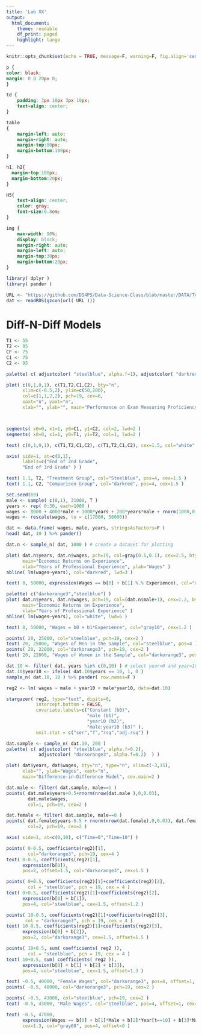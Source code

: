 ---
title: 'Lab XX'
output:
  html_document:
    theme: readable
    df_print: paged
    highlight: tango
---


```{r setup, include=FALSE}
knitr::opts_chunk$set(echo = TRUE, message=F, warning=F, fig.align='center', fig.width=9 )
```

```{css, echo=F}
p {
color: black;
margin: 0 0 20px 0;
}

td {
    padding: 3px 10px 3px 10px;
    text-align: center;
}

table
{ 
    margin-left: auto;
    margin-right: auto;
    margin-top:80px;
    margin-bottom:100px;
}

h1, h2{
  margin-top:100px;
  margin-bottom:20px;
}

H5{
    text-align: center;
    color: gray;
    font-size:0.8em;
}

img {
    max-width: 90%;
    display: block;
    margin-right: auto;
    margin-left: auto;
    margin-top:30px;
    margin-bottom:20px;
}
```


```{r, echo=F}
library( dplyr )
library( pander )

URL <- "https://github.com/DS4PS/Data-Science-Class/blob/master/DATA/TempeTrafficAccidents.rds?raw=true"
dat <- readRDS(gzcon(url( URL )))
```




# Diff-N-Diff Models

```{r}
T1 <- 55
T2 <- 85
CF <- 75
C1 <- 75
C2 <- 95

palette( c( adjustcolor( "steelblue", alpha.f=1), adjustcolor( "darkred", alpha.f=1)  ) )

plot( c(0,1,0,1), c(T1,T2,C1,C2), bty="n",
      xlim=c(-0.5,2), ylim=c(50,100),
      col=c(1,1,2,2), pch=19, cex=6, 
      xaxt="n", yaxt="n",
      xlab="", ylab="", main="Performance on Exam Measuring Proficiency in Arithmetic" )



segments( x0=0, x1=1, y0=C1, y1=C2, col=2, lwd=2 )
segments( x0=0, x1=1, y0=T1, y1=T2, col=1, lwd=2 )

text( c(0,1,0,1), c(T1,T2,C1,C2), c(T1,T2,C1,C2), cex=1.5, col="white" )

axis( side=1, at=c(0,1), 
      labels=c("End of 2nd Grade",
      "End of 3rd Grade" ) )

text( 1.1, T2, "Treatment Group", col="Steelblue", pos=4, cex=1.5 )
text( 1.1, C2, "Comparison Group", col="darkred", pos=4, cex=1.5 )
```




```{r}
set.seed(69)
male <- sample( c(0,1), 31000, T )
years <- rep( 0:30, each=1000 )
wages <- 8000 + 4000*male + 1000*years + 200*years*male + rnorm(1000,0,5000)
wages <- rescale(wages, to = c(17000, 56000))

dat <- data.frame( wages, male, years, stringsAsFactors=F )
head( dat, 10 ) %>% pander()
```


```{r}
dat.n <- sample_n( dat, 1000 ) # create a dataset for plotting  

plot( dat.n$years, dat.n$wages, pch=19, col=gray(0.5,0.1), cex=2.5, bty="n",
      main="Economic Returns on Experience",
      xlab="Years of Professional Experience", ylab="Wages" )
abline( lm(wages~years), col="darkred", lwd=3 )

text( 8, 50000, expression(Wages == b[0] + b[1] %.% Experience), col="darkred", cex=1.5 )
```



```{r}
palette( c("darkorange3","steelblue") )
plot( dat.n$years, dat.n$wages, pch=19, col=(dat.n$male+1), cex=1.2, bty="n", 
      main="Economic Returns on Experience", 
      xlab="Years of Professional Experience" )
abline( lm(wages~years), col="white", lwd=6 )

text( 8, 50000, "Wages = b0 + b1*Experience", col="gray10", cex=1.2 )

points( 20, 25000, col="steelblue", pch=19, cex=2 )
text( 20, 25000, "Wages of Men in the Sample", col="steelblue", pos=4 )
points( 20, 22000, col="darkorange3", pch=19, cex=2 )
text( 20, 22000, "Wages of Women in the Sample", col="darkorange3", pos=4 )
```



```{r}
dat.10 <- filter( dat, years %in% c(0,10) ) # select year=0 and year=10
dat.10$year10 <- ifelse( dat.10$years == 10, 1, 0 )
sample_n( dat.10, 10 ) %>% pander( row.names=F )
```


```{r}
reg2 <- lm( wages ~ male + year10 + male*year10, data=dat.10)

stargazer( reg2, type="text", digits=0,
           intercept.bottom = FALSE,
           covariate.labels=c("Constant (b0)", 
                              "male (b1)", 
                              "year10 (b2)", 
                              "male:year10 (b3)" ),
           omit.stat = c("ser","f","rsq","adj.rsq") )
```



```{r}
dat.sample <- sample_n( dat.10, 200 )
palette( c( adjustcolor( "steelblue", alpha.f=0.2), 
            adjustcolor( "darkorange3", alpha.f=0.2)  ) )

plot( dat$years, dat$wages, bty="n", type="n", xlim=c(-3,15),
      xlab="", ylab="Wages", xaxt="n",  
      main="Difference-in-Difference Model", cex.main=2 )

dat.male <- filter( dat.sample, male==1 )
points( dat.male$years+0.5+rnorm(nrow(dat.male ),0,0.03), 
        dat.male$wages,
        col=1, pch=19, cex=2 )

dat.female <- filter( dat.sample, male==0 )
points( dat.female$years-0.5 + rnorm(nrow(dat.female),0,0.03), dat.female$wages,
        col=2, pch=19, cex=2 )

axis( side=1, at=c(0,10), c("Time=0","Time=10") )

points( 0-0.5, coefficients(reg2)[1], 
        col="darkorange3", pch=19, cex=4 )
text( 0-0.5, coefficients(reg2)[1], 
      expression(b[0]), 
      pos=2, offset=1.5, col="darkorange3", cex=1.5 )

points( 0+0.5, coefficients(reg2)[1]+coefficients(reg2)[2], 
        col = "steelblue", pch = 19, cex = 4 )
text( 0+0.5, coefficients(reg2)[1]+coefficients(reg2)[2], 
      expression(b[0] + b[1]), 
      pos=4, col="steelblue", cex=1.5, offset=1.2 )

points( 10-0.5, coefficients(reg2)[1]+coefficients(reg2)[3], 
       col = "darkorange3", pch = 19, cex = 4 )
text( 10-0.5, coefficients(reg2)[1]+coefficients(reg2)[3], 
      expression(b[0] + b[2]), 
      pos=2, col="darkorange3", cex=1.5, offset=1.5 )

points( 10+0.5, sum( coefficients( reg2 )), 
        col = "steelblue", pch = 19, cex = 4 )
text( 10+0.5, sum( coefficients( reg2 )), 
      expression(b[0] + b[1] + b[2] + b[3]), 
      pos=4, col="steelblue", cex=1.5, offset=1.3 )

text( -0.5, 40000, "Female Wages", col="darkorange3", pos=4, offset=1, cex=1.3 )
points( -0.5, 40000, col="darkorange3", pch=19, cex=2 )

points( -0.5, 43000, col="steelblue", pch=19, cex=2 )
text( -0.5, 43000, "Male Wages", col="steelblue", pos=4, offset=1, cex=1.3 )

text( -0.5, 47000, 
      expression(Wages == b[0] + b[1]*Male + b[2]*Year[t==10] + b[3]*Male %.% Year[t==10]), 
      cex=1.3, col="gray60", pos=4, offset=0 )
```

